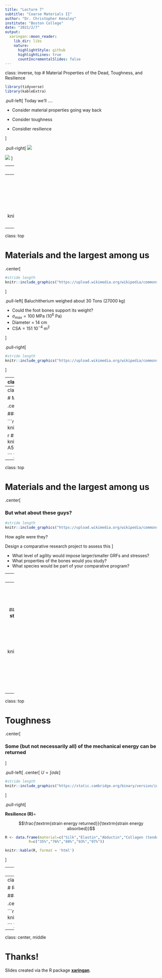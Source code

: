 ```yaml
---
title: "Lecture 7"
subtitle: "Coarse Materials II"
author: "Dr. Christopher Kenaley"
institute: "Boston College"
date: "2021/2/7"
output:
  xaringan::moon_reader:
    lib_dir: libs
    nature:
      highlightStyle: github
      highlightLines: true
      countIncrementalSlides: false
---
```

class: inverse, top
# Material Properties of the Dead, Toughness, and Resilience

```r
library(tidyverse)
library(kableExtra)
```

<!-- Add icon library -->
<link rel="stylesheet" href="https://cdnjs.cloudflare.com/ajax/libs/font-awesome/5.14.0/css/all.min.css">


.pull-left[
Today we'll ....

- Consider material properties going way back

- Consider toughness

- Considier resilience

]


.pull-right[
![](https://upload.wikimedia.org/wikipedia/commons/3/34/Longest_dinosaurs2.svg)

![](https://upload.wikimedia.org/wikipedia/commons/2/2f/Patagotitan_vs_Mammals_Scale_Diagram_SVG_Steveoc86.svg)
]


---
class: top

# A comparison of E across domains


.center[



```r
#stride length
knitr::include_graphics("https://d3i71xaburhd42.cloudfront.net/1eb86e8732a38a0753510236e5c023b5decd5340/7-Figure7-1.png")

```
 ]
 
---
class: top

# Materials and the largest among us



.center[

### Are land animals constrained by the strength of bone?

```r
#stride length
knitr::include_graphics("https://upload.wikimedia.org/wikipedia/commons/3/34/Longest_dinosaurs2.svg")

```
 ]
 
 

---
class: top

# Materials and the largest among us

.center[

```r
#stride length
knitr::include_graphics("https://upload.wikimedia.org/wikipedia/commons/2/2f/Patagotitan_vs_Mammals_Scale_Diagram_SVG_Steveoc86.svg")

```
 ]

.pull-left[
 Baluchitherium weighed about 30 Tons (27000 kg)
 
- Could the foot bones support its weight?
- $\sigma_{max} =  \textrm{100 MPa } (10^{6}  \textrm{ Pa})$
- Diameter = 14 cm
- $\textrm{CSA} = \textrm{151 10}^{-4} \textrm{ m}^2$

]

.pull-right[

```r
#stride length
knitr::include_graphics("https://upload.wikimedia.org/wikipedia/commons/thumb/a/ab/Indricotherium_transouralicum_hind_foot.jpg/170px-Indricotherium_transouralicum_hind_foot.jpg")

```


]

---
class: top

# Materials and the largest among us

.center[

```r
#stride length
knitr::include_graphics("https://upload.wikimedia.org/wikipedia/commons/2/2f/Patagotitan_vs_Mammals_Scale_Diagram_SVG_Steveoc86.svg")

```
 ]

.pull-left[
 Baluchitherium weighed about 30 Tons (27000 kg)
 
- Could the foot bones support its weight?
- $\sigma_{max} =  \textrm{100 MPa } (10^{6}  \textrm{ Pa})$
- Diameter = 14 cm
- $\textrm{CSA} = \textrm{151 10}^{-4} \textrm{ m}^2$

]

.pull-right[

```r

# stress=f/a

#100*10^6=(9.8*27000)/(151*10^-4)

#(9.8*27000)/(151*10^-4)


```

$\sigma_{max} \geq  \frac{9.8\cdot27000}{151\cdot10^{-4}}$

$\sigma_{max} \geq  \textrm{= 17 MPa}$
]

---
class: top

# Materials and the largest among us



.center[

### But what about these guys?

```r
#stride length
knitr::include_graphics("https://upload.wikimedia.org/wikipedia/commons/3/34/Longest_dinosaurs2.svg")

```
```r
#stride length
knitr::include_graphics("https://static.scientificamerican.com/blogs/cache/file/23C1EE59-CC6F-4542-A5EAACB8E6336F06_source.jpg?w=590&h=800&D6BDF76C-BA43-435B-A12E3263F71F10FF")

```
 ]
 
---
class: top

# Materials and the largest among us

.center[

### But what about these guys?

```r
#stride length
knitr::include_graphics("https://upload.wikimedia.org/wikipedia/commons/3/34/Longest_dinosaurs2.svg")

```

How agile were they?

Design a comparative research project to assess this
]

+ What level of agility would impose larger/smaller GRFs and stresses?
+ What properties of the bones would you study?
+ What species would be part of your comparative program?

 
 
---
class: top

# Materials and the largest among us



.center[



```r
#stride length
knitr::include_graphics("largebone.png")

```



 ]
 
---
class: top

# Toughness

.center[

### The energy imparted is the **mechanical strain energy** that can be returned or be so great as to break the material

]

.pull-left[
.center[
$U=\int\sigma d\varepsilon$
]

```r
#stride length
knitr::include_graphics("img/toughness.png")

```
]

.pull-right[
$T=\int\sigma d\varepsilon$

**Toughness:** the energy per unit volume required to break a material

]

---
class: top

# Toughness

.center[

### Some (but not necessarily all) of the mechanical energy can be returned

]

.pull-left[
.center[
$U=\int\sigma d\varepsilon$
]

```r
#stride length
knitr::include_graphics("https://static.cambridge.org/binary/version/id/urn:cambridge.org:id:binary:20191021053530314-0709:9781108686624:72215fig26_6b.png?pub-status=live")

```
]

.pull-right[

**Resilience (R)**=

$$\frac{\textrm{strain energy returned}}{\textrm{strain energy absorbed}}$$

```r

R <- data.frame(material=c("Silk","Elastin","Abductin","Collagen (tendon)","Resilin (wing hinge)"),
           R=c("35%","76%","80%","93%","97%"))

knitr::kable(R, format = 'html')
```
]

---
class: top

# Resilience in the vertebrate body

### The cardiovascular system?




---
class: top

# Resilience in the vertebrate body

### The cardiovascular system?

.center[ 

```r
#stride length
knitr::include_graphics("https://www.austincc.edu/apreview/NursingPics/VascularPics/Picture8.jpg")

```
]




---

class: center, middle

# Thanks!

Slides created via the R package [**xaringan**](https://github.com/yihui/xaringan).

